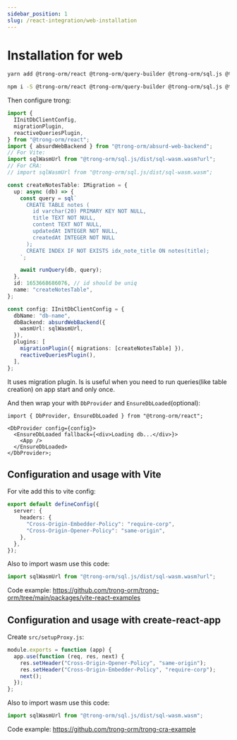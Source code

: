 ```yaml
---
sidebar_position: 1
slug: /react-integration/web-installation
---
```



# Installation for web

<Tabs>
  <TabItem value="yarn" label="yarn" default>

```bash
yarn add @trong-orm/react @trong-orm/query-builder @trong-orm/sql.js @trong-orm/absurd-web-backend
```

  </TabItem>
  <TabItem value="npm" label="npm">

```bash
npm i -S @trong-orm/react @trong-orm/query-builder @trong-orm/sql.js @trong-orm/absurd-web-backend
```

  </TabItem>
</Tabs>

Then configure trong:

```typescript
import {
  IInitDbClientConfig,
  migrationPlugin,
  reactiveQueriesPlugin,
} from "@trong-orm/react";
import { absurdWebBackend } from "@trong-orm/absurd-web-backend";
// For Vite:
import sqlWasmUrl from "@trong-orm/sql.js/dist/sql-wasm.wasm?url";
// For CRA:
// import sqlWasmUrl from "@trong-orm/sql.js/dist/sql-wasm.wasm";

const createNotesTable: IMigration = {
  up: async (db) => {
    const query = sql`
      CREATE TABLE notes (
        id varchar(20) PRIMARY KEY NOT NULL,
        title TEXT NOT NULL,
        content TEXT NOT NULL,
        updatedAt INTEGER NOT NULL,
        createdAt INTEGER NOT NULL
      );
      CREATE INDEX IF NOT EXISTS idx_note_title ON notes(title);
    `;

    await runQuery(db, query);
  },
  id: 1653668686076, // id should be uniq
  name: "createNotesTable",
};

const config: IInitDbClientConfig = {
  dbName: "db-name",
  dbBackend: absurdWebBackend({
    wasmUrl: sqlWasmUrl,
  }),
  plugins: [
    migrationPlugin({ migrations: [createNotesTable] }),
    reactiveQueriesPlugin(),
  ],
};
```

It uses migration plugin. Is is useful when you need to run queries(like table creation) on app start and only once.

And then wrap your with `DbProvider` and `EnsureDbLoaded`(optional):

```tsx
import { DbProvider, EnsureDbLoaded } from "@trong-orm/react";

<DbProvider config={config}>
  <EnsureDbLoaded fallback={<div>Loading db...</div>}>
    <App />
  </EnsureDbLoaded>
</DbProvider>;
```

## Configuration and usage with Vite

For vite add this to vite config:

```typescript
export default defineConfig({
  server: {
    headers: {
      "Cross-Origin-Embedder-Policy": "require-corp",
      "Cross-Origin-Opener-Policy": "same-origin",
    },
  },
});
```

Also to import wasm use this code:

```typescript
import sqlWasmUrl from "@trong-orm/sql.js/dist/sql-wasm.wasm?url";
```

Code example: https://github.com/trong-orm/trong-orm/tree/main/packages/vite-react-examples

## Configuration and usage with create-react-app

Create `src/setupProxy.js`:

```javascript
module.exports = function (app) {
  app.use(function (req, res, next) {
    res.setHeader("Cross-Origin-Opener-Policy", "same-origin");
    res.setHeader("Cross-Origin-Embedder-Policy", "require-corp");
    next();
  });
};
```

Also to import wasm use this code:

```typescript
import sqlWasmUrl from "@trong-orm/sql.js/dist/sql-wasm.wasm";
```

Code example: https://github.com/trong-orm/trong-cra-example
